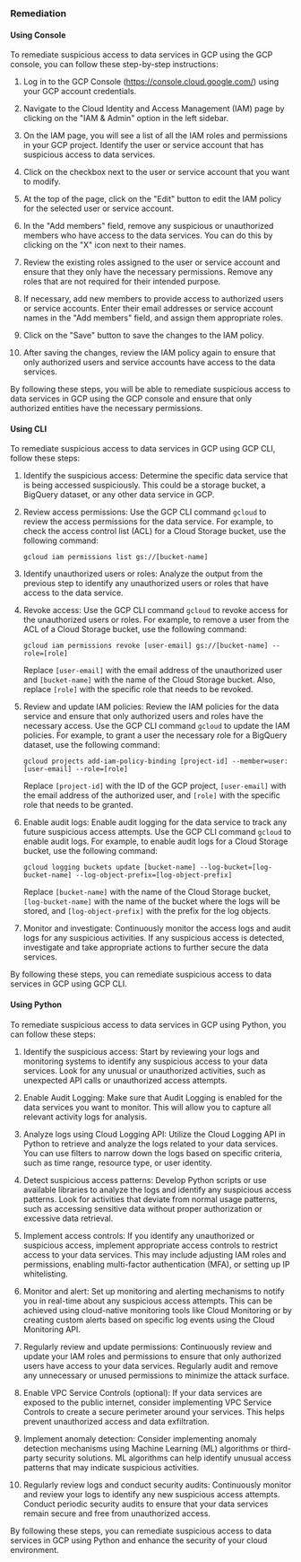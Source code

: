 ### Remediation

#### Using Console

To remediate suspicious access to data services in GCP using the GCP console, you can follow these step-by-step instructions:

1. Log in to the GCP Console (https://console.cloud.google.com/) using your GCP account credentials.

2. Navigate to the Cloud Identity and Access Management (IAM) page by clicking on the "IAM & Admin" option in the left sidebar.

3. On the IAM page, you will see a list of all the IAM roles and permissions in your GCP project. Identify the user or service account that has suspicious access to data services.

4. Click on the checkbox next to the user or service account that you want to modify.

5. At the top of the page, click on the "Edit" button to edit the IAM policy for the selected user or service account.

6. In the "Add members" field, remove any suspicious or unauthorized members who have access to the data services. You can do this by clicking on the "X" icon next to their names.

7. Review the existing roles assigned to the user or service account and ensure that they only have the necessary permissions. Remove any roles that are not required for their intended purpose.

8. If necessary, add new members to provide access to authorized users or service accounts. Enter their email addresses or service account names in the "Add members" field, and assign them appropriate roles.

9. Click on the "Save" button to save the changes to the IAM policy.

10. After saving the changes, review the IAM policy again to ensure that only authorized users and service accounts have access to the data services.

By following these steps, you will be able to remediate suspicious access to data services in GCP using the GCP console and ensure that only authorized entities have the necessary permissions.

#### Using CLI

To remediate suspicious access to data services in GCP using GCP CLI, follow these steps:

1. Identify the suspicious access: Determine the specific data service that is being accessed suspiciously. This could be a storage bucket, a BigQuery dataset, or any other data service in GCP.

2. Review access permissions: Use the GCP CLI command `gcloud` to review the access permissions for the data service. For example, to check the access control list (ACL) for a Cloud Storage bucket, use the following command:
   ```
   gcloud iam permissions list gs://[bucket-name]
   ```

3. Identify unauthorized users or roles: Analyze the output from the previous step to identify any unauthorized users or roles that have access to the data service.

4. Revoke access: Use the GCP CLI command `gcloud` to revoke access for the unauthorized users or roles. For example, to remove a user from the ACL of a Cloud Storage bucket, use the following command:
   ```
   gcloud iam permissions revoke [user-email] gs://[bucket-name] --role=[role]
   ```

   Replace `[user-email]` with the email address of the unauthorized user and `[bucket-name]` with the name of the Cloud Storage bucket. Also, replace `[role]` with the specific role that needs to be revoked.

5. Review and update IAM policies: Review the IAM policies for the data service and ensure that only authorized users and roles have the necessary access. Use the GCP CLI command `gcloud` to update the IAM policies. For example, to grant a user the necessary role for a BigQuery dataset, use the following command:
   ```
   gcloud projects add-iam-policy-binding [project-id] --member=user:[user-email] --role=[role]
   ```

   Replace `[project-id]` with the ID of the GCP project, `[user-email]` with the email address of the authorized user, and `[role]` with the specific role that needs to be granted.

6. Enable audit logs: Enable audit logging for the data service to track any future suspicious access attempts. Use the GCP CLI command `gcloud` to enable audit logs. For example, to enable audit logs for a Cloud Storage bucket, use the following command:
   ```
   gcloud logging buckets update [bucket-name] --log-bucket=[log-bucket-name] --log-object-prefix=[log-object-prefix]
   ```

   Replace `[bucket-name]` with the name of the Cloud Storage bucket, `[log-bucket-name]` with the name of the bucket where the logs will be stored, and `[log-object-prefix]` with the prefix for the log objects.

7. Monitor and investigate: Continuously monitor the access logs and audit logs for any suspicious activities. If any suspicious access is detected, investigate and take appropriate actions to further secure the data services.

By following these steps, you can remediate suspicious access to data services in GCP using GCP CLI.

#### Using Python

To remediate suspicious access to data services in GCP using Python, you can follow these steps:

1. Identify the suspicious access: Start by reviewing your logs and monitoring systems to identify any suspicious access to your data services. Look for any unusual or unauthorized activities, such as unexpected API calls or unauthorized access attempts.

2. Enable Audit Logging: Make sure that Audit Logging is enabled for the data services you want to monitor. This will allow you to capture all relevant activity logs for analysis.

3. Analyze logs using Cloud Logging API: Utilize the Cloud Logging API in Python to retrieve and analyze the logs related to your data services. You can use filters to narrow down the logs based on specific criteria, such as time range, resource type, or user identity.

4. Detect suspicious access patterns: Develop Python scripts or use available libraries to analyze the logs and identify any suspicious access patterns. Look for activities that deviate from normal usage patterns, such as accessing sensitive data without proper authorization or excessive data retrieval.

5. Implement access controls: If you identify any unauthorized or suspicious access, implement appropriate access controls to restrict access to your data services. This may include adjusting IAM roles and permissions, enabling multi-factor authentication (MFA), or setting up IP whitelisting.

6. Monitor and alert: Set up monitoring and alerting mechanisms to notify you in real-time about any suspicious access attempts. This can be achieved using cloud-native monitoring tools like Cloud Monitoring or by creating custom alerts based on specific log events using the Cloud Monitoring API.

7. Regularly review and update permissions: Continuously review and update your IAM roles and permissions to ensure that only authorized users have access to your data services. Regularly audit and remove any unnecessary or unused permissions to minimize the attack surface.

8. Enable VPC Service Controls (optional): If your data services are exposed to the public internet, consider implementing VPC Service Controls to create a secure perimeter around your services. This helps prevent unauthorized access and data exfiltration.

9. Implement anomaly detection: Consider implementing anomaly detection mechanisms using Machine Learning (ML) algorithms or third-party security solutions. ML algorithms can help identify unusual access patterns that may indicate suspicious activities.

10. Regularly review logs and conduct security audits: Continuously monitor and review your logs to identify any new suspicious access attempts. Conduct periodic security audits to ensure that your data services remain secure and free from unauthorized access.

By following these steps, you can remediate suspicious access to data services in GCP using Python and enhance the security of your cloud environment.

